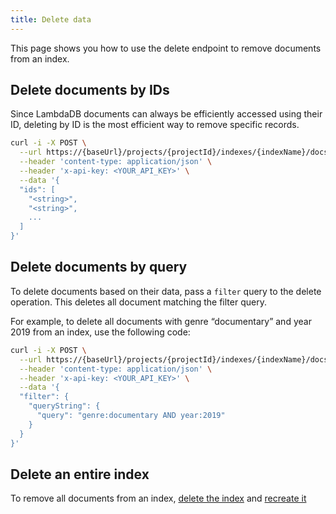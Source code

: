 ```yaml
---
title: Delete data
---
```


This page shows you how to use the delete endpoint to remove documents from an index.

## Delete documents by IDs

Since LambdaDB documents can always be efficiently accessed using their ID,
deleting by ID is the most efficient way to remove specific records.

```bash
curl -i -X POST \
  --url https://{baseUrl}/projects/{projectId}/indexes/{indexName}/docs/delete \
  --header 'content-type: application/json' \
  --header 'x-api-key: <YOUR_API_KEY>' \
  --data '{
  "ids": [
    "<string>",
    "<string>",
    ...
  ]
}'
```

## Delete documents by query

To delete documents based on their data, pass a `filter` query to the delete operation.
This deletes all document matching the filter query.

For example, to delete all documents with genre “documentary” and year 2019 from an index, use the following code:

```bash
curl -i -X POST \
  --url https://{baseUrl}/projects/{projectId}/indexes/{indexName}/docs/delete \
  --header 'content-type: application/json' \
  --header 'x-api-key: <YOUR_API_KEY>' \
  --data '{
  "filter": {
    "queryString": {
      "query": "genre:documentary AND year:2019"
    }
  }
}'
```

## Delete an entire index

To remove all documents from an index,
[delete the index](/guides/indexes/manage-indexes#delete-an-index) and
[recreate it](/guides/indexes/create-an-index)
